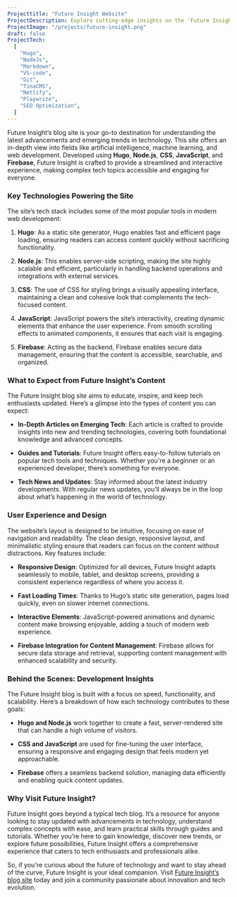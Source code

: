 ```yaml
---
Projecttitle: "Future Insight Website"
ProjectDescription: Explore cutting-edge insights on the 'Future Insight' Blog. Crafted with Node.js, Hugo, and deployed on Netlify for a seamless experience.
ProjectImage: "/projects/future-insight.png"
draft: false
ProjectTech:
  [
    "Hugo",
    "NodeJs",
    "Markdown",
    "VS-code",
    "Git",
    "TinaCMS",
    "Netlify",
    "Playwrite",
    "SEO Optimization",
  ]
---
```


Future Insight’s blog site is your go-to destination for understanding the latest advancements and emerging trends in technology. This site offers an in-depth view into fields like artificial intelligence, machine learning, and web development. Developed using **Hugo**, **Node.js**, **CSS**, **JavaScript**, and **Firebase**, Future Insight is crafted to provide a streamlined and interactive experience, making complex tech topics accessible and engaging for everyone.

### Key Technologies Powering the Site

The site’s tech stack includes some of the most popular tools in modern web development:

1. **Hugo**: As a static site generator, Hugo enables fast and efficient page loading, ensuring readers can access content quickly without sacrificing functionality.

2. **Node.js**: This enables server-side scripting, making the site highly scalable and efficient, particularly in handling backend operations and integrations with external services.

3. **CSS**: The use of CSS for styling brings a visually appealing interface, maintaining a clean and cohesive look that complements the tech-focused content.

4. **JavaScript**: JavaScript powers the site’s interactivity, creating dynamic elements that enhance the user experience. From smooth scrolling effects to animated components, it ensures that each visit is engaging.

5. **Firebase**: Acting as the backend, Firebase enables secure data management, ensuring that the content is accessible, searchable, and organized.

### What to Expect from Future Insight’s Content

The Future Insight blog site aims to educate, inspire, and keep tech enthusiasts updated. Here’s a glimpse into the types of content you can expect:

- **In-Depth Articles on Emerging Tech**: Each article is crafted to provide insights into new and trending technologies, covering both foundational knowledge and advanced concepts.

- **Guides and Tutorials**: Future Insight offers easy-to-follow tutorials on popular tech tools and techniques. Whether you're a beginner or an experienced developer, there’s something for everyone.

- **Tech News and Updates**: Stay informed about the latest industry developments. With regular news updates, you’ll always be in the loop about what’s happening in the world of technology.

### User Experience and Design

The website’s layout is designed to be intuitive, focusing on ease of navigation and readability. The clean design, responsive layout, and minimalistic styling ensure that readers can focus on the content without distractions. Key features include:

- **Responsive Design**: Optimized for all devices, Future Insight adapts seamlessly to mobile, tablet, and desktop screens, providing a consistent experience regardless of where you access it.

- **Fast Loading Times**: Thanks to Hugo’s static site generation, pages load quickly, even on slower internet connections.

- **Interactive Elements**: JavaScript-powered animations and dynamic content make browsing enjoyable, adding a touch of modern web experience.

- **Firebase Integration for Content Management**: Firebase allows for secure data storage and retrieval, supporting content management with enhanced scalability and security.

### Behind the Scenes: Development Insights

The Future Insight blog is built with a focus on speed, functionality, and scalability. Here’s a breakdown of how each technology contributes to these goals:

- **Hugo and Node.js** work together to create a fast, server-rendered site that can handle a high volume of visitors.
- **CSS and JavaScript** are used for fine-tuning the user interface, ensuring a responsive and engaging design that feels modern yet approachable.

- **Firebase** offers a seamless backend solution, managing data efficiently and enabling quick content updates.

### Why Visit Future Insight?

Future Insight goes beyond a typical tech blog. It’s a resource for anyone looking to stay updated with advancements in technology, understand complex concepts with ease, and learn practical skills through guides and tutorials. Whether you’re here to gain knowledge, discover new trends, or explore future possibilities, Future Insight offers a comprehensive experience that caters to tech enthusiasts and professionals alike.

So, if you're curious about the future of technology and want to stay ahead of the curve, Future Insight is your ideal companion. Visit [Future Insight’s blog site](https://future-insight.netlify.app/) today and join a community passionate about innovation and tech evolution.
